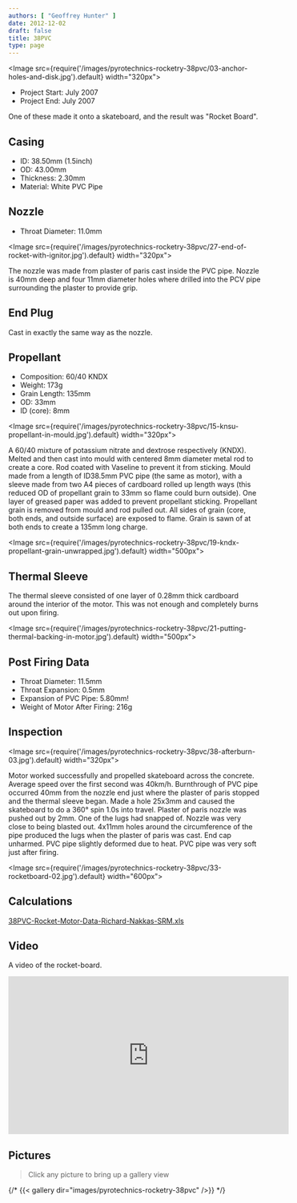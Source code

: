 ```yaml
---
authors: [ "Geoffrey Hunter" ]
date: 2012-12-02
draft: false
title: 38PVC
type: page
---
```


<Image src={require('/images/pyrotechnics-rocketry-38pvc/03-anchor-holes-and-disk.jpg').default} width="320px"></Image>

* Project Start: July 2007
* Project End:  July 2007

One of these made it onto a skateboard, and the result was "Rocket Board".

## Casing

* ID: 38.50mm (1.5inch)
* OD: 43.00mm
* Thickness: 2.30mm
* Material: White PVC Pipe

## Nozzle

* Throat Diameter: 11.0mm

<Image src={require('/images/pyrotechnics-rocketry-38pvc/27-end-of-rocket-with-ignitor.jpg').default} width="320px"></Image>

The nozzle was made from plaster of paris cast inside the PVC pipe. Nozzle is 40mm deep and four 11mm diameter holes where drilled into the PCV pipe surrounding the plaster to provide grip.

## End Plug

Cast in exactly the same way as the nozzle.

## Propellant

* Composition: 60/40 KNDX
* Weight: 173g
* Grain Length: 135mm
* OD: 33mm
* ID (core): 8mm

<Image src={require('/images/pyrotechnics-rocketry-38pvc/15-knsu-propellant-in-mould.jpg').default} width="320px"></Image>

A 60/40 mixture of potassium nitrate and dextrose respectively (KNDX). Melted and then cast into mould with centered 8mm diameter metal rod to create a core. Rod coated with Vaseline to prevent it from sticking. Mould made from a length of ID38.5mm PVC pipe (the same as motor), with a sleeve made from two A4 pieces of cardboard rolled up length ways (this reduced OD of propellant grain to 33mm so flame could burn outside). One layer of greased paper was added to prevent propellant sticking. Propellant grain is removed from mould and rod pulled out. All sides of grain (core, both ends, and outside surface) are exposed to flame. Grain is sawn of at both ends to create a 135mm long charge.

<Image src={require('/images/pyrotechnics-rocketry-38pvc/19-kndx-propellant-grain-unwrapped.jpg').default} width="500px"></Image>

## Thermal Sleeve

The thermal sleeve consisted of one layer of 0.28mm thick cardboard around the interior of the motor. This was not enough and completely burns out upon firing.

<Image src={require('/images/pyrotechnics-rocketry-38pvc/21-putting-thermal-backing-in-motor.jpg').default} width="500px"></Image>

## Post Firing Data

* Throat Diameter: 11.5mm
* Throat Expansion: 0.5mm
* Expansion of PVC Pipe: 5.80mm!
* Weight of Motor After Firing: 216g

## Inspection

<Image src={require('/images/pyrotechnics-rocketry-38pvc/38-afterburn-03.jpg').default} width="320px"></Image>

Motor worked successfully and propelled skateboard across the concrete. Average speed over the first second was 40km/h. Burnthrough of PVC pipe occurred 40mm from the nozzle end just where the plaster of paris stopped and the thermal sleeve began. Made a hole 25x3mm and caused the skateboard to do a 360° spin 1.0s into travel. Plaster of paris nozzle was pushed out by 2mm. One of the lugs had snapped of. Nozzle was very close to being blasted out. 4x11mm holes around the circumference of the pipe produced the lugs when the plaster of paris was cast. End cap unharmed. PVC pipe slightly deformed due to heat. PVC pipe was very soft just after firing.

<Image src={require('/images/pyrotechnics-rocketry-38pvc/33-rocketboard-02.jpg').default} width="600px"></Image>

## Calculations

[38PVC-Rocket-Motor-Data-Richard-Nakkas-SRM.xls](./_assets/38PVC-Rocket-Motor-Data-Richard-Nakkas-SRM.xls)

## Video

A video of the rocket-board.

<iframe width="560" height="315" src="https://www.youtube.com/embed/SPJvFzGbNCA" frameborder="0" allow="accelerometer; autoplay; encrypted-media; gyroscope; picture-in-picture" allowfullscreen></iframe>

## Pictures

> Click any picture to bring up a gallery view

{/* {{< gallery dir="images/pyrotechnics-rocketry-38pvc" />}} */}
